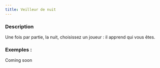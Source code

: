 ```yaml
---
title: Veilleur de nuit
---
```



<Role VEILLEUR_DE_NUIT header />

### Description

Une fois par partie, la nuit, choisissez un joueur : il apprend qui vous êtes.

### Exemples :

Coming soon

